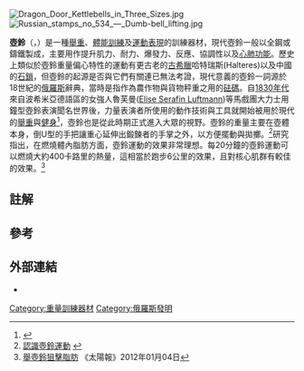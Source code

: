 [[File:Dragon_Door_Kettlebells_in_Three_Sizes.jpg|thumb]]
[[File:Russian_stamps_no_534_—_Dumb-bell_lifting.jpg|thumb]]

'''壺鈴'''（{{lang-rus|ги́ря|girya}}{{notetag|1=[[外来语|借詞]]自{{lang-fa|غران|girān}}，意為「沉重」}}，{{lang-en|Kettlebell}}）是一種[[舉重|舉重]]、[[體能鍛煉|體能訓練]]及[[運動表現|運動表現]]的訓練器材，現代壺鈴一般以全鋼或鑄鐵製成，主要用作提升肌力、耐力、爆發力、反應、協調性以及[[心肺功能|心肺功能]]。歷史上類似於壺鈴重量偏心特性的運動有更古老的[[古希臘|古希臘]]哈特瑞斯(Halteres)以及中國的[[石鎖|石鎖]]，但壺鈴的起源是否與它們有關連已無法考證，現代意義的壺鈴一詞源於18世紀的[[俄羅斯|俄羅斯]]辭典，當時是指作為農作物與貨物秤重之用的[[砝碼|砝碼]]。自[[1830年代|1830年代]]來自波希米亞德語區的女強人魯芙曼([[Elise_Serafin_Luftmann|Elise Serafin Luftmann]])等馬戲團大力士用鐘型壺鈴表演聞名世界後，力量表演者所使用的動作技術與工具就開始被用於現代的[[舉重|舉重]]與[[健身|健身]]<ref>{{Cite web|title=Elise Serafin Luftmann Strongwoman Act Illustration (1830)|url=https://worldhistoryarchive.wordpress.com/2021/09/19/elise-serafin-luftmann-strongwoman-act-illustration-1830/|access-date=2022-02-19|date=2021-09-19|work=The World History Archive and Compendium|language=en|archive-date=2022-02-19|archive-url=https://web.archive.org/web/20220219153112/https://worldhistoryarchive.wordpress.com/2021/09/19/elise-serafin-luftmann-strongwoman-act-illustration-1830/}}</ref>，壺鈴也是從此時期正式進入大眾的視野。壺鈴的重量主要在壺體本身，倒U型的手把讓重心延伸出鍛鍊者的手掌之外，以方便擺動與拋擲。<ref>[http://www.0ink.tw/sports/kettlebell-101/ 認識壺鈴運動] {{webarchive|url=https://web.archive.org/web/20120605031200/http://www.0ink.tw/sports/kettlebell-101/ |date=2012-06-05 }}</ref>研究指出，在燃燒體內脂肪方面，壺鈴運動的效果非常理想。每20分鐘的壺鈴運動可以燃燒大約400卡路里的熱量，這相當於跑步6公里的效果，且對核心肌群有較佳的效果。<ref>[http://the-sun.on.cc/cnt/lifestyle/20120104/00484_006.html 舉壺鈴狙擊脂肪] {{Wayback|url=http://the-sun.on.cc/cnt/lifestyle/20120104/00484_006.html |date=20151103080854 }}《太陽報》2012年01月04日</ref>

==註解==
{{notefoot}}

== 參考 ==
{{reflist}}

== 外部連結 ==
{{Commons category|Kettlebells}}
*

[[Category:重量訓練器材|Category:重量訓練器材]]
[[Category:俄羅斯發明|Category:俄羅斯發明]]